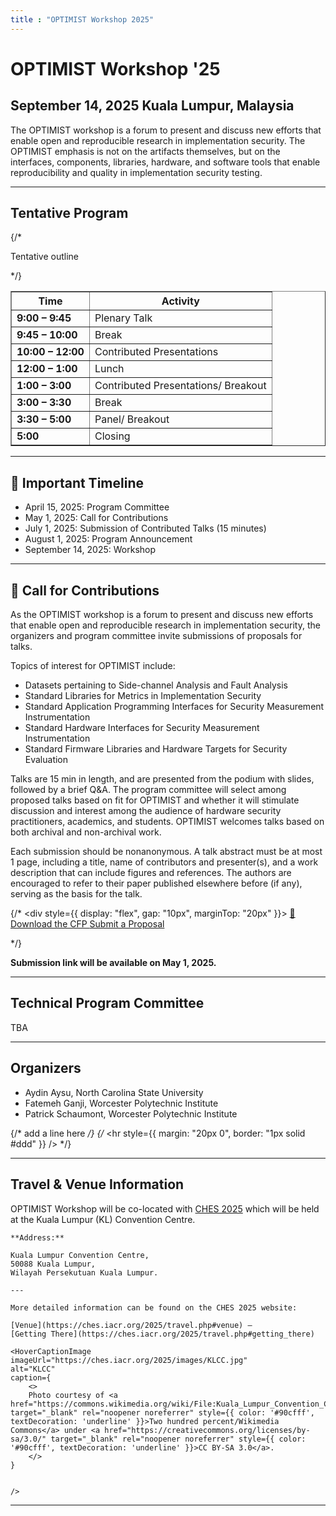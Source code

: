 ```yaml
---
title : "OPTIMIST Workshop 2025"
---
```


# OPTIMIST Workshop '25
## September 14, 2025 Kuala Lumpur, Malaysia

The OPTIMIST workshop is a forum to present and discuss new efforts that enable open and  reproducible research in implementation security. The OPTIMIST emphasis is not on the artifacts  themselves, but on the interfaces, components, libraries, hardware, and software tools that enable  reproducibility and quality in implementation security testing. 

---

## Tentative Program

<div style={{ display: "flex", justifyContent: "center", marginTop: "2rem" }}>
  <div>
    {/* <p style={{ textAlign: "center", fontStyle: "italic" }}>Tentative outline</p> */}
    <table border="1" cellPadding="8" cellSpacing="0" style={{ borderCollapse: "collapse", textAlign: "left", width: "100%", minWidth: "400px" }}>
      <thead>
        <tr style={{ backgroundColor: "black", color: "white" }}>
          <th>Time</th>
          <th>Activity</th>
        </tr>
      </thead>
      <tbody>
        <tr style={{ backgroundColor: "#e6e6e6" }}>
          <td><strong>9:00 – 9:45</strong></td>
          <td>Plenary Talk</td>
        </tr>
        <tr>
          <td><strong>9:45 – 10:00</strong></td>
          <td>Break</td>
        </tr>
        <tr style={{ backgroundColor: "#e6e6e6" }}>
          <td><strong>10:00 – 12:00</strong></td>
          <td>Contributed Presentations</td>
        </tr>
        <tr>
          <td><strong>12:00 – 1:00</strong></td>
          <td>Lunch</td>
        </tr>
        <tr style={{ backgroundColor: "#e6e6e6" }}>
          <td><strong>1:00 – 3:00</strong></td>
          <td>Contributed Presentations/ Breakout</td>
        </tr>
        <tr>
          <td><strong>3:00 – 3:30</strong></td>
          <td>Break</td>
        </tr>
        <tr style={{ backgroundColor: "#e6e6e6" }}>
          <td><strong>3:30 – 5:00</strong></td>
          <td>Panel/ Breakout</td>
        </tr>
        <tr>
          <td><strong>5:00</strong></td>
          <td>Closing</td>
        </tr>
      </tbody>
    </table>
  </div>
</div>

---

## 📅 Important Timeline
- April 15, 2025: Program Committee
- May 1, 2025: Call for Contributions
- July 1, 2025: Submission of Contributed Talks (15 minutes)
- August 1, 2025: Program Announcement
- September 14, 2025: Workshop


---

## 📢 Call for Contributions

<p>As the OPTIMIST workshop is a forum to present and discuss new efforts that enable open and reproducible research in implementation security, the organizers and program committee invite submissions of proposals for talks. </p> 

Topics of interest for OPTIMIST include:

<ul>
<li>Datasets pertaining to Side-channel Analysis and Fault Analysis</li>
<li>Standard Libraries for Metrics in Implementation Security</li>
<li>Standard Application Programming Interfaces for Security Measurement Instrumentation</li>
<li>Standard Hardware Interfaces for Security Measurement Instrumentation</li>
<li>Standard Firmware Libraries and Hardware Targets for Security Evaluation</li>
</ul>
<p>Talks are 15 min in length, and are presented from the podium with slides, followed by a brief Q&A. The program committee will select among proposed talks based on fit for OPTIMIST and whether it will stimulate discussion and interest among the audience of hardware security practitioners, academics, and students. OPTIMIST welcomes talks based on both archival and non-archival work.</p>

<p>Each submission should be nonanonymous. A talk abstract must be at most 1 page, including a title, name of contributors and presenter(s), and a work description that can include figures and references. The authors are encouraged to refer to their paper published elsewhere before (if any), serving as the basis for the talk.</p>

{/* <div style={{ display: "flex", gap: "10px", marginTop: "20px" }}>
  <a href="/pdf/ches24-cfp.pdf" className="button button--primary">
    📄 Download the CFP
  </a>
  <a href="https://easychair.org/conferences/?conf=optimist2024" className="button button--secondary">
    Submit a Proposal
  </a>
</div> */}

**Submission link will be available on May 1, 2025.**

---

## Technical Program Committee
TBA

---


## Organizers
- Aydin Aysu, North Carolina State University
- Fatemeh Ganji, Worcester Polytechnic Institute
- Patrick Schaumont, Worcester Polytechnic Institute

{/* add a line here */}
{/* <hr style={{ margin: "20px 0", border: "1px solid #ddd" }} />        */}

---
## Travel & Venue Information

<div style={{ display: 'flex', flexWrap: 'wrap', alignItems: 'flex-start' }}>
  <div style={{ flex: 1, minWidth: '250px' }}>
    OPTIMIST Workshop will be co-located with <a href="https://ches.iacr.org/2025" target="_blank" rel="noopener noreferrer">CHES 2025</a> which will be held at the Kuala Lumpur (KL) Convention Centre.

    **Address:**

    Kuala Lumpur Convention Centre,  
    50088 Kuala Lumpur,  
    Wilayah Persekutuan Kuala Lumpur.

    ---

    More detailed information can be found on the CHES 2025 website:

    [Venue](https://ches.iacr.org/2025/travel.php#venue) — 
    [Getting There](https://ches.iacr.org/2025/travel.php#getting_there)
  </div>

    <HoverCaptionImage 
    imageUrl="https://ches.iacr.org/2025/images/KLCC.jpg" 
    alt="KLCC" 
    caption={
        <>
        Photo courtesy of <a href="https://commons.wikimedia.org/wiki/File:Kuala_Lumpur_Convention_Centre_(street_entrance),_Kuala_Lumpur.jpg" target="_blank" rel="noopener noreferrer" style={{ color: '#90cfff', textDecoration: 'underline' }}>Two hundred percent/Wikimedia Commons</a> under <a href="https://creativecommons.org/licenses/by-sa/3.0/" target="_blank" rel="noopener noreferrer" style={{ color: '#90cfff', textDecoration: 'underline' }}>CC BY-SA 3.0</a>.
        </>
    }
    
    
    />



</div>

---
